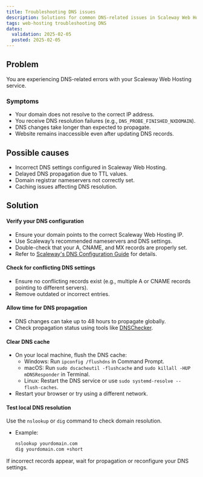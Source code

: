 ```yaml
---
title: Troubleshooting DNS issues
description: Solutions for common DNS-related issues in Scaleway Web Hosting.
tags: web-hosting troubleshooting DNS
dates:
  validation: 2025-02-05
  posted: 2025-02-05
---
```


## Problem
You are experiencing DNS-related errors with your Scaleway Web Hosting service.

### Symptoms
- Your domain does not resolve to the correct IP address.
- You receive DNS resolution failures (e.g., `DNS_PROBE_FINISHED_NXDOMAIN`).
- DNS changes take longer than expected to propagate.
- Website remains inaccessible even after updating DNS records.

## Possible causes
- Incorrect DNS settings configured in Scaleway Web Hosting.
- Delayed DNS propagation due to TTL values.
- Domain registrar nameservers not correctly set.
- Caching issues affecting DNS resolution.

## Solution

#### Verify your DNS configuration
- Ensure your domain points to the correct Scaleway Web Hosting IP.
- Use Scaleway’s recommended nameservers and DNS settings.
- Double-check that your A, CNAME, and MX records are properly set.
- Refer to [Scaleway's DNS Configuration Guide](/webhosting/how-to/configure-dns-webhosting/) for details.

#### Check for conflicting DNS settings
- Ensure no conflicting records exist (e.g., multiple A or CNAME records pointing to different servers).
- Remove outdated or incorrect entries.

#### Allow time for DNS propagation
- DNS changes can take up to 48 hours to propagate globally.
- Check propagation status using tools like [DNSChecker](https://dnschecker.org/).

#### Clear DNS cache
- On your local machine, flush the DNS cache:
  - Windows: Run `ipconfig /flushdns` in Command Prompt.
  - macOS: Run `sudo dscacheutil -flushcache` and `sudo killall -HUP mDNSResponder` in Terminal.
  - Linux: Restart the DNS service or use `sudo systemd-resolve --flush-caches`.
- Restart your browser or try using a different network.

#### Test local DNS resolution
Use the `nslookup` or `dig` command to check domain resolution.
  - Example:
     ```sh
     nslookup yourdomain.com
     dig yourdomain.com +short
     ```
If incorrect records appear, wait for propagation or reconfigure your DNS settings.

